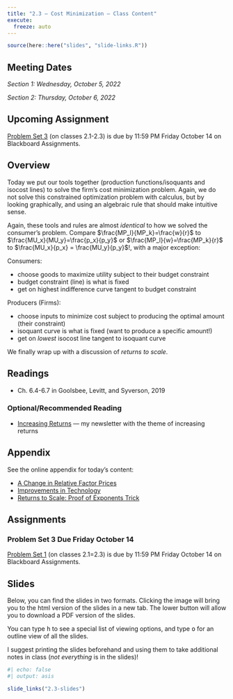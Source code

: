 ```yaml
---
title: "2.3 — Cost Minimization — Class Content"
execute:
  freeze: auto
---
```


```r
source(here::here("slides", "slide-links.R"))
```

::: {.callout-note appearance=minimal}
# Meeting Dates
*Section 1: Wednesday, October 5, 2022*

*Section 2: Thursday, October 6, 2022*
:::

::: callout-warning
# Upcoming Assignment
[Problem Set 3](/assignments/03-problem-set) (on classes 2.1-2.3) is due by 11:59 PM Friday October 14 on Blackboard Assignments.
:::


## <i class="fas fa-info-circle fa-lg"></i> Overview

Today we put our tools together (production functions/isoquants and isocost lines) to solve the firm's cost minimization problem. Again, we do not solve this constrained optimization problem with calculus, but by looking graphically, and using an algebraic rule that should make intuitive sense. 

Again, these tools and rules are almost *identical* to how we solved the consumer's problem. Compare $\frac{MP_l}{MP_k}=\frac{w}{r}$ to $\frac{MU_x}{MU_y}=\frac{p_x}{p_y}$ or $\frac{MP_l}{w}=\frac{MP_k}{r}$ to $\frac{MU_x}{p_x} = \frac{MU_y}{p_y}$!, with a major exception: 

Consumers:

- choose goods to maximize utility subject to their budget constraint
- budget constraint (line) is what is fixed
- get on highest indifference curve tangent to budget constraint

Producers (Firms):

- choose inputs to minimize cost subject to producing the optimal amount (their constraint)
- isoquant curve is what is fixed (want to produce a specific amount!)
- get on *lowest* isocost line tangent to isoquant curve

We finally wrap up with a discussion of *returns to scale*.

## <i class="fas fa-book-reader fa-lg"></i> Readings

- <i class="fas fa-book"></i> Ch. 6.4-6.7 in Goolsbee, Levitt, and Syverson, 2019

### Optional/Recommended Reading
- [Increasing Returns](https://increasingreturns.substack.com) — my newsletter with the theme of increasing returns

## <i class="fas fa-sigma"></i> Appendix

See the online appendix for today's content:

- [A Change in Relative Factor Prices](/resources/appendices/2.3-appendix.html#a-change-in-relative-factor-prices)
- [Improvements in Technology](/resources/appendices/2.3-appendix.html#improvements-in-technology)
- [Returns to Scale: Proof of Exponents Trick](/resources/appendices/2.3-appendix.htmll#returns-to-scale-proof-of-exponents-trick)


## <i class="fas fa-laptop-code"></i> Assignments

### Problem Set 3 Due Friday October 14

[Problem Set 1](/assignments/03-problem-set) (on classes 2.1=2.3) is due by 11:59 PM Friday October 14 on Blackboard Assignments.


## <i class="fas fa-chalkboard-teacher"></i> Slides

Below, you can find the slides in two formats. Clicking the image will bring you to the html version of the slides in a new tab. The lower button will allow you to download a PDF version of the slides. 

::: callout-tip
You can type <kbd>h</kbd> to see a special list of viewing options, and type <kbd>o</kbd> for an outline view of all the slides.
:::

I suggest printing the slides beforehand and using them to take additional notes in class (*not everything* is in the slides)!

```r
#| echo: false
#| output: asis

slide_links("2.3-slides")
```

